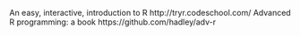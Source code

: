 An easy, interactive, introduction to R http://tryr.codeschool.com/
Advanced R programming: a book https://github.com/hadley/adv-r
